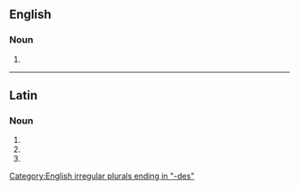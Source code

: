 ==English==

===Noun===
{{head|en|noun plural form}}

# {{plural of|stapes|lang=en}}

[[Category:English irregular plurals ending in "-des"]]

----

==Latin==

===Noun===
{{la-noun-form|stapedēs}}

# {{inflection of|stapēs||nom|p|lang=la}}
# {{inflection of|stapēs||acc|p|lang=la}}
# {{inflection of|stapēs||voc|p|lang=la}}